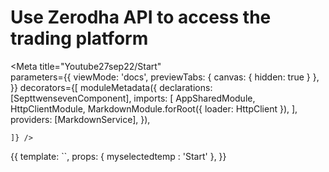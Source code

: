 
# Use Zerodha API to access the trading platform

<Meta title="Youtube27sep22/Start"   
  parameters={{
      viewMode: 'docs',
      previewTabs: { 
        canvas: { hidden: true } 
      },
  }}
  decorators={[
moduleMetadata({
  declarations: [SepttwensevenComponent],
      imports: [
        AppSharedModule,
        HttpClientModule,
        MarkdownModule.forRoot({ loader: HttpClient }),
      ],
      providers: [MarkdownService],
    }),
    
    ]} />


<Story name="Start">
  {{
   template: `<app-septtwenseven [myselectedtemp]= "myselectedtemp"></app-septtwenseven>`,
    props: {
    myselectedtemp : 'Start'
    },
  }}
</Story>